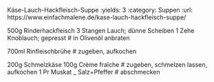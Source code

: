 Käse-Lauch-Hackfleisch-Suppe
:yields: 3
:category: Suppen
:url: https://www.einfachmalene.de/kase-lauch-hackfleisch-suppe/

500g Rinderhackfleisch
3 Stangen Lauch; dünne Scheiben
1 Zehe Knoblauch; gepresst
# in Olivenöl anbraten

700ml Rinfleischbrühe
# zugeben, aufkochen

200g Schmelzkäse
100g Crème fraîche
# zugeben, schmelzen lassen, aufkochen
1 Pr Muskat
_ Salz+Pfeffer
# abschmecken
